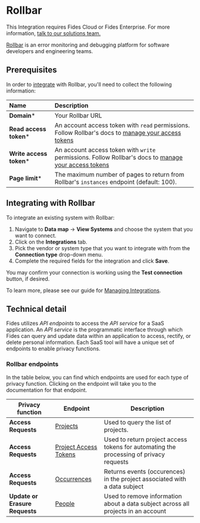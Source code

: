 
# Rollbar
<Callout emoji=""> This Integration requires Fides Cloud or Fides Enterprise. For more information, [talk to our solutions team.](https://ethyca.com/book-demo?utm_source=docs-site) </Callout>

[Rollbar](https://rollbar.com/) is an error monitoring and debugging platform for software developers and engineering teams.

## Prerequisites

In order to [integrate](/user-guides/integrations) with Rollbar, you'll need to collect the following information:

| Name                       | Description                                                                                                                             |
| :------------------------- | :-------------------------------------------------------------------------------------------------------------------------------------- |
| **Domain***                | Your Rollbar URL |
| **Read access token***     | An account access token with `read` permissions.  Follow Rollbar's docs to [manage your access tokens](https://docs.rollbar.com/reference/getting-started-1#account-access-tokens)|
| **Write access token***    | An account access token with `write` permissions.  Follow Rollbar's docs to [manage your access tokens](https://docs.rollbar.com/reference/getting-started-1#account-access-tokens)|
| **Page limit***           | The maximum number of pages to return from Rollbar's `instances` endpoint (default: 100). |


## Integrating with Rollbar
To integrate an existing system with Rollbar:

1. Navigate to **Data map** → **View Systems** and choose the system that you want to connect.
2. Click on the **Integrations** tab.
3. Pick the vendor or system type that you want to integrate with from the **Connection type** drop-down menu.
4. Complete the required fields for the integration and click **Save**. 

You may confirm your connection is working using the **Test connection** button, if desired.

To learn more, please see our guide for [Managing Integrations](/user-guides/integrations/manage-integrations).

## Technical detail 

Fides utilizes _API endpoints_ to access the _API service_ for a SaaS application. An _API service_ is the programmatic interface through which Fides can query and update data within an application to access, rectify, or delete personal information. Each SaaS tool will have a unique set of endpoints to enable privacy functions. 

### Rollbar endpoints
In the table below, you can find which endpoints are used for each type of privacy function. Clicking on the endpoint will take you to the documentation for that endpoint.

| Privacy function | Endpoint | Description |
|----|----|----|
| **Access Requests**            | [Projects](https://docs.rollbar.com/reference/list-all-projects) | Used to query the list of projects. |
| **Access Requests**            | [Project Access Tokens](https://docs.rollbar.com/reference/list-all-project-access-tokens) | Used to return project access tokens for automating the processing of privacy requests |
| **Access Requests**            | [Occurrences](https://docs.rollbar.com/reference/get_api-1-instances) | Returns events (occurences) in the project associated with a data subject |
| **Update or Erasure Requests** | [People](https://docs.rollbar.com/reference/delete-a-person) | Used to remove information about a data subject across all projects in an account |
